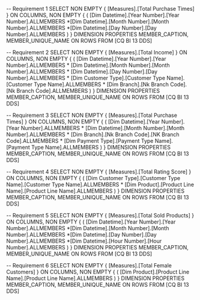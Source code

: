 -- Requirement 1
SELECT NON EMPTY {
	[Measures].[Total Purchase Times]
} ON COLUMNS,
NON EMPTY {
	(
		[Dim Datetime].[Year Number].[Year Number].ALLMEMBERS
		*[Dim Datetime].[Month Number].[Month Number].ALLMEMBERS 
		*[Dim Datetime].[Day Number].[Day Number].ALLMEMBERS
	)
}
DIMENSION PROPERTIES MEMBER_CAPTION, MEMBER_UNIQUE_NAME ON ROWS 
FROM [CQ BI 13 DDS]

-- Requirement 2
SELECT NON EMPTY {
	[Measures].[Total Income]
} ON COLUMNS,
NON EMPTY {
	(
		[Dim Datetime].[Year Number].[Year Number].ALLMEMBERS
		* [Dim Datetime].[Month Number].[Month Number].ALLMEMBERS
		* [Dim Datetime].[Day Number].[Day Number].ALLMEMBERS
		* [Dim Customer Type].[Customer Type Name].[Customer Type Name].ALLMEMBERS
		* [Dim Branch].[Nk Branch Code].[Nk Branch Code].ALLMEMBERS
	)
} DIMENSION PROPERTIES MEMBER_CAPTION, MEMBER_UNIQUE_NAME ON ROWS
FROM [CQ BI 13 DDS]

-- Requirement 3
SELECT NON EMPTY {
	[Measures].[Total Purchase Times]
} ON COLUMNS,
NON EMPTY {
	(
		[Dim Datetime].[Year Number].[Year Number].ALLMEMBERS
		* [Dim Datetime].[Month Number].[Month Number].ALLMEMBERS
		* [Dim Branch].[Nk Branch Code].[NK Branch Code].ALLMEMBERS
		* [Dim Payment Type].[Payment Type Name].[Payment Type Name].ALLMEMBERS
	)
} DIMENSION PROPERTIES MEMBER_CAPTION, MEMBER_UNIQUE_NAME ON ROWS FROM [CQ BI 13 DDS]

-- Requirement 4
SELECT NON EMPTY {
	[Measures].[Total Rating Score]
} ON COLUMNS,
NON EMPTY {
	(
		[Dim Customer Type].[Customer Type Name].[Customer Type Name].ALLMEMBERS
		* [Dim Product].[Product Line Name].[Product Line Name].ALLMEMBERS
	)
} DIMENSION PROPERTIES MEMBER_CAPTION, MEMBER_UNIQUE_NAME ON ROWS
FROM [CQ BI 13 DDS]

-- Requirement 5
SELECT NON EMPTY {
	[Measures].[Total Sold Products]
} ON COLUMNS,
NON EMPTY {
	(
		[Dim Datetime].[Year Number].[Year Number].ALLMEMBERS
		*[Dim Datetime].[Month Number].[Month Number].ALLMEMBERS
		*[Dim Datetime].[Day Number].[Day Number].ALLMEMBERS 
		*[Dim Datetime].[Hour Number].[Hour Number].ALLMEMBERS
	)
} DIMENSION PROPERTIES MEMBER_CAPTION, MEMBER_UNIQUE_NAME ON ROWS 
FROM [CQ BI 13 DDS]

-- Requirement 6
SELECT NON EMPTY {
	[Measures].[Total Female Customers]
} ON COLUMNS,
NON EMPTY {
	(
		[Dim Product].[Product Line Name].[Product Line Name].ALLMEMBERS
	)
} DIMENSION PROPERTIES MEMBER_CAPTION, MEMBER_UNIQUE_NAME ON ROWS 
FROM [CQ BI 13 DDS]
